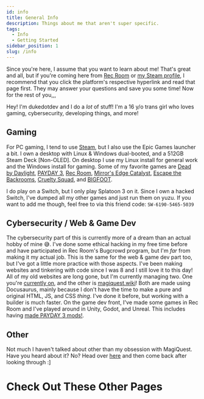 ```yaml
---
id: info
title: General Info
description: Things about me that aren't super specific.
tags:
  - Info
  - Getting Started
sidebar_position: 1
slug: /info
---
```


Since you're here, I assume that you want to learn about me! That's great and all, but if you're coming here from [Rec Room](docs\Info\RecRoom.md) or [my Steam profile](docs\Info\Steam.md), I recommend that you click the platform's respective hyperlink and read that page first. They may answer your questions and save you some time! Now for the rest of you,,,

Hey! I'm dukedotdev and I do a *lot* of stuff! I'm a 16 y/o trans girl who loves gaming, cybersecurity, developing things, and more!

## Gaming

For PC gaming, I tend to use [Steam](docs\Info\Steam.md), but I also use the Epic Games launcher a bit. I own a desktop with Linux & Windows dual-booted, and a 512GB Steam Deck [Non-OLED]. On desktop I use my Linux install for general work and the Windows install for gaming. Some of my favorite games are [Dead by Daylight](https://store.steampowered.com/app/381210/Dead_by_Daylight/), [PAYDAY 3](https://store.steampowered.com/app/1272080/PAYDAY_3/), [Rec Room](https://store.steampowered.com/app/471710/Rec_Room/), [Mirror's Edge Catalyst](https://store.steampowered.com/app/1233570/Mirrors_Edge_Catalyst/), [Escape the Backrooms](https://store.steampowered.com/app/1943950/Escape_the_Backrooms/), [Cruelty Squad](https://store.steampowered.com/app/1388770/Cruelty_Squad/), and [BIGFOOT](https://store.steampowered.com/app/509980/BIGFOOT/).

I do play on a Switch, but I only play Splatoon 3 on it. Since I own a hacked Switch, I've dumped all my other games and just run them on yuzu. If you want to add me though, feel free to via this friend code: ``SW-6190-5465-5039``

## Cybersecurity / Web & Game Dev

The cybersecurity part of this is currently more of a dream than an actual hobby of mine 😅. I've done some ethical hacking in my free time before and have participated in Rec Room's Bugcrowd program, but I'm *far* from making it my actual job. This is the same for the web & game dev part too, but I've got a little more practice with those aspects. I've been making websites and tinkering with code since I was 8 and I still love it to this day! All of my old websites are long gone, but I'm currently managing two. One you're [currently on](https://dukedot.dev), and the other is [magiquest.wiki](https://magiquest.wiki)! Both are made using Docusaurus, mainly because I don't have the time to make a pure and original HTML, JS, and CSS *thing*. I've done it before, but working with a builder is much faster. On the game dev front, I've made some games in Rec Room and I've played around in Unity, Godot, and Unreal. This includes having [made PAYDAY 3 mods!](docs\Projects\Payday3Mods\index.mdx).

## Other

Not much I haven't talked about other than my obsession with MagiQuest. Have you heard about it? No? Head over [here](https://magiquest.wiki) and then come back after looking through :]

# Check Out These Other Pages


<DocCardList />